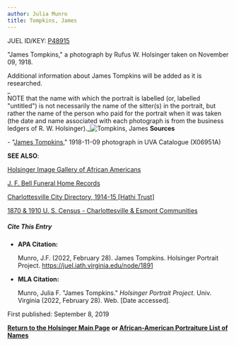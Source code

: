 ```yaml
---
author: Julia Munro
title: Tompkins, James
---
```

JUEL ID/KEY: [P48915](http://juel.iath.virginia.edu/public_person?person=48915 "P48915")

"James Tompkins," a photograph by Rufus W. Holsinger taken on November 09, 1918.

Additional information about James Tompkins will be added as it is researched.  
_  
NOTE that the name with which the portrait is labelled (or, labelled "untitled") is not necessarily the name of the sitter(s) in the portrait, but rather the name of the person who paid for the portrait when it was taken (the date and name associated with each photograph is from the business ledgers of R. W. Holsinger)._![Tompkins, James](https://iiif.lib.virginia.edu/iiif/uva-lib:1050032/full/1000,1337/0/default.jpg "Tompkins, James") **Sources**

\- "[James Tompkins](https://search.lib.virginia.edu/sources/images/items/uva-lib:1050032 "Tompkins, James")," 1918-11-09 photograph in UVA Catalogue (X06951A) 

**SEE ALSO**:

[Holsinger Image Gallery of African Americans](http://rwholsingerphotos.org/images.php "Holsinger Image Gallery of African Americans")

[J. F. Bell Funeral Home Records](http://www2.vcdh.virginia.edu/afam/raceandplace/perl_scripts/funeral_search.html "J. F. Bell Funeral Home Database")

[Charlottesville City Directory, 1914-15 \[Hathi Trust\]](https://catalog.hathitrust.org/Record/101954103 "Charlottesville City Directory, 1914-15") 

[1870 & 1910 U. S. Census - Charlottesville & Esmont Communities](http://www2.vcdh.virginia.edu/afam/raceandplace/census/search_both.html "1870 & 1910 U. S. Census: Charlottesville and Esmont Communities")

##### **Cite This Entry**

*   **APA Citation:**
    
    Munro, J.F. (2022, February 28). James Tompkins. Holsinger Portrait Project. https://juel.iath.virginia.edu/node/1891
    
*   **MLA Citation:**
    
    Munro, Julia F. "James Tompkins." _Holsinger Portrait Project_. Univ. Virginia (2022, February 28). Web. \[Date accessed\].
    

First published: September 8, 2019

[**Return to the Holsinger Main Page**](http://juel.iath.virginia.edu/node/980) **or [African-American Portraiture List of Names](http://juel.iath.virginia.edu/node/996)**